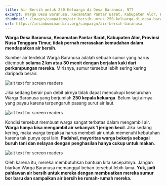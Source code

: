 ```yaml
---
title: Air Bersih untuk 250 Keluarga di Desa Baranusa, NTT
excerpt: Warga Desa Baranusa, Kecamatan Pantar Barat, Kabupaten Alor, Provinsi Nusa Tenggara Timur, tidak pernah merasakan kemudahan dalam mendapatkan air bersih.
thumbnail: /images/campaigns/air-bersih-untuk-250-keluarga-di-desa-baranusa-ntt/thumbnail.jpg
url: https://insanbumimandiri.org/campaign/air-bersih-baranusa
---
```


**Warga Desa Baranusa, Kecamatan Pantar Barat, Kabupaten Alor, Provinsi Nusa Tenggara Timur, tidak pernah merasakan kemudahan dalam mendapatkan air bersih**.

Sumber air terdekat Warga Baranusa adalah sebuah sumur yang harus ditempuh **selama 2 km atau 30 menit dengan berjalan kaki dari perkampungan mereka**. Mirisnya, sumur tersebut lebih sering kering daripada berair.

![alt text for screen readers](/images/campaigns/air-bersih-untuk-250-keluarga-di-desa-baranusa-ntt/1.jpeg)

Jika sedang berair pun debit airnya tidak dapat mencukupi keseluruhan Warga Baranusa yang berjumlah **250 kepala keluarga**. Belum lagi airnya yang payau karena terpengaruh pasang surut air laut.

![alt text for screen readers](/images/campaigns/air-bersih-untuk-250-keluarga-di-desa-baranusa-ntt/2.jpeg)

Kondisi tersebut membuat warga sangat terbatas dalam mengambil air. **Warga hanya bisa mengambil air sebanyak 1 jerigen kecil**. Jika sedang kering, maka warga terpaksa harus membeli air untuk memenuhi kebutuhan karena tak punya opsi lain. **Padahal, mayoritas warga bekerja sebagai buruh tani dan nelayan dengan penghasilan hanya cukup untuk makan**.

![alt text for screen readers](/images/campaigns/air-bersih-untuk-250-keluarga-di-desa-baranusa-ntt/3.jpeg)

Oleh karena itu, mereka membutuhkan bantuan kita secepatnya. Jangan biarkan Warga Baranusa memanggul beban tersebut lebih lama. **Yuk, jadi pahlawan air bersih untuk mereka dengan membuatkan mereka sumur bor baru dan sampaikan air bersih ke rumah-rumah mereka**.
